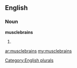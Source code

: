 ==English==

===Noun===
'''musclebrains'''

# {{plural of|[[musclebrain]]}}

[[Category:English plurals]]

[[ar:musclebrains]]
[[my:musclebrains]]